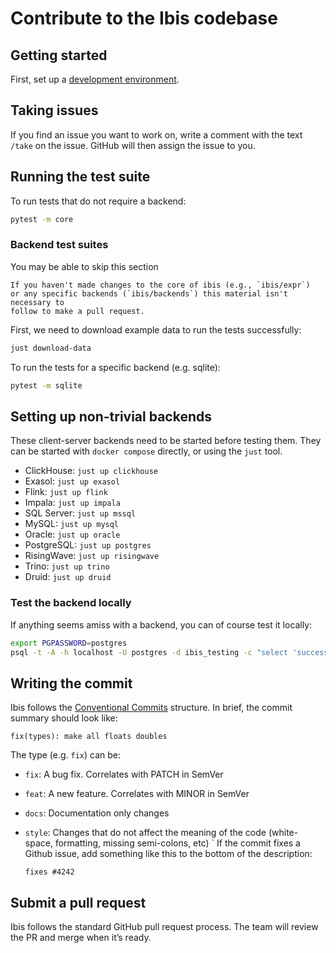 # Contribute to the Ibis codebase

## Getting started

First, set up a [development environment](./01_environment.qmd).

## Taking issues

If you find an issue you want to work on, write a comment with the text
`/take` on the issue. GitHub will then assign the issue to you.

## Running the test suite

To run tests that do not require a backend:

```sh
pytest -m core
```

### Backend test suites

:::{.callout-tip}
You may be able to skip this section
:::

    If you haven't made changes to the core of ibis (e.g., `ibis/expr`)
    or any specific backends (`ibis/backends`) this material isn't necessary to
    follow to make a pull request.

First, we need to download example data to run the tests successfully:

```sh
just download-data
```

To run the tests for a specific backend (e.g. sqlite):

```sh
pytest -m sqlite
```

## Setting up non-trivial backends

These client-server backends need to be started before testing them.
They can be started with `docker compose` directly, or using the `just` tool.

- ClickHouse: `just up clickhouse`
- Exasol: `just up exasol`
- Flink: `just up flink`
- Impala: `just up impala`
- SQL Server: `just up mssql`
- MySQL: `just up mysql`
- Oracle: `just up oracle`
- PostgreSQL: `just up postgres`
- RisingWave: `just up risingwave`
- Trino: `just up trino`
- Druid: `just up druid`

### Test the backend locally

If anything seems amiss with a backend, you can of course test it locally:

```sh
export PGPASSWORD=postgres
psql -t -A -h localhost -U postgres -d ibis_testing -c "select 'success'"
```

## Writing the commit

Ibis follows the [Conventional Commits](https://www.conventionalcommits.org/) structure.
In brief, the commit summary should look like:

    fix(types): make all floats doubles

The type (e.g. `fix`) can be:

- `fix`: A bug fix. Correlates with PATCH in SemVer
- `feat`: A new feature. Correlates with MINOR in SemVer
- `docs`: Documentation only changes
- `style`: Changes that do not affect the meaning of the code (white-space, formatting, missing semi-colons, etc)
  `
  If the commit fixes a Github issue, add something like this to the bottom of the description:

      fixes #4242

## Submit a pull request

Ibis follows the standard GitHub pull request process. The team will review the PR and merge when it's ready.
